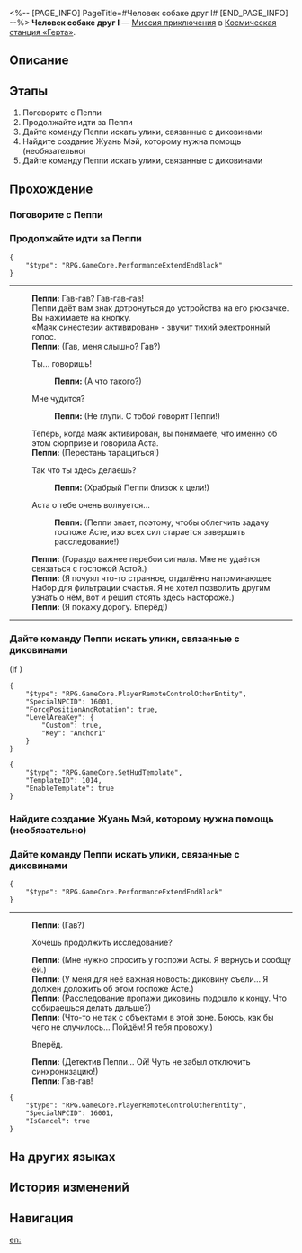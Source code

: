 <%-- [PAGE_INFO]
PageTitle=#Человек собаке друг I#
[END_PAGE_INFO] --%>
{{Дополнить|Диалоги.}}
{{Миссия Инфобокс
|id              = 4070011
|Название        = 
|Изображение     = Миссия Человек собаке друг I.png
|Тип             = Миссия приключения
|Событие         = 
|Глава           = 
|Условия         = 
|Персонажи       = Пеппи; Первопроходец
|СтартЛокация    = [[Космическая станция «Герта»]] — [[Зона хранения]]
|Мир             = Космическая станция «Герта»
|Предыдущая      = 
|Следующая       = 
|Награды         = 
}}
'''Человек собаке друг I''' — [[Миссия приключения]] в [[Космическая станция «Герта»]].

==Описание==
{{Описание|<!--официальное описание из Перекрёстка судеб-->}}

==Этапы==
# Поговорите с Пеппи
# Продолжайте идти за Пеппи
# Дайте команду Пеппи искать улики, связанные с диковинами
# Найдите создание Жуань Мэй, которому нужна помощь (необязательно)
# Дайте команду Пеппи искать улики, связанные с диковинами

==Прохождение==
{{Дополнить}}

===Поговорите с Пеппи===
{{Описание миссии|тип=Миссия приключения|локация=Зона хранения|Судя по координатам, Пеппи застрял. Аста, не понимающая, что произошло, просит вас найти Пеппи.}}
{{Диалог Начало}}


{{Диалог Конец}}

===Продолжайте идти за Пеппи===
{{Описание миссии|тип=Миссия приключения|локация=Зона хранения|Благодаря вам Пеппи в безопасности. Вы решили идти дальше вместе с ним...}}
{{Диалог Начало}}
<pre>{
	"$type": "RPG.GameCore.PerformanceExtendEndBlack"
}</pre>
----
:'''Пеппи:''' Гав-гав? Гав-гав-гав!
:Пеппи даёт вам знак дотронуться до устройства на его рюкзачке. Вы нажимаете на кнопку.
:«Маяк синестезии активирован» - звучит тихий электронный голос.
:'''Пеппи:''' (Гав, меня слышно? Гав?)
:{{Диалог|Стрелка}} Ты... говоришь!
::'''Пеппи:''' (А что такого?)
:{{Диалог|Стрелка}} Мне чудится?
::'''Пеппи:''' (Не глупи. С тобой говорит Пеппи!)
:Теперь, когда маяк активирован, вы понимаете, что именно об этом сюрпризе и говорила Аста.
:'''Пеппи:''' (Перестань таращиться!)
:{{Диалог|Стрелка}} Так что ты здесь делаешь?
::'''Пеппи:''' (Храбрый Пеппи близок к цели!)
:{{Диалог|Стрелка}} Аста о тебе очень волнуется...
::'''Пеппи:''' (Пеппи знает, поэтому, чтобы облегчить задачу госпоже Асте, изо всех сил старается завершить расследование!)
:'''Пеппи:''' (Гораздо важнее перебои сигнала. Мне не удаётся связаться с госпожой Астой.)
:'''Пеппи:''' (Я почуял что-то странное, отдалённо напоминающее Набор для фильтрации счастья. Я не хотел позволить другим узнать о нём, вот и решил стоять здесь настороже.)
:'''Пеппи:''' (Я покажу дорогу. Вперёд!)
----
{{Диалог Конец}}

===Дайте команду Пеппи искать улики, связанные с диковинами===
{{Описание миссии|тип=Миссия приключения|локация=Зона хранения|Аста настроила синхронизацию с Пеппи... Теперь вы можете отправиться на поиски утерянной диковины вместе с Пеппи.}}
{{Диалог Начало}}



;(If {{cx}}{{subst:void|<!--{"$type":"RPG.GameCore.ByLocalPlayerIsFakeAvatar"}-->}})
<pre>{
	"$type": "RPG.GameCore.PlayerRemoteControlOtherEntity",
	"SpecialNPCID": 16001,
	"ForcePositionAndRotation": true,
	"LevelAreaKey": {
		"Custom": true,
		"Key": "Anchor1"
	}
}</pre>
<pre>{
	"$type": "RPG.GameCore.SetHudTemplate",
	"TemplateID": 1014,
	"EnableTemplate": true
}</pre>
{{Диалог Конец}}

===Найдите создание Жуань Мэй, которому нужна помощь (необязательно)===
{{Описание миссии|тип=Миссия приключения|локация=Зона хранения|Вы слышите сигнал тревоги: видимо, в этом отсеке бродит не одно создание Жуань Мэй. Желательно прийти им на помощь.}}
{{Диалог Начало}}


{{Диалог Конец}}

===Дайте команду Пеппи искать улики, связанные с диковинами===
{{Описание миссии|тип=Миссия приключения|локация=Зона хранения|Аста настроила синхронизацию с Пеппи... Теперь вы можете отправиться на поиски утерянной диковины вместе с Пеппи.}}
{{Диалог Начало}}
<pre>{
	"$type": "RPG.GameCore.PerformanceExtendEndBlack"
}</pre>
----
:'''Пеппи:''' (Гав?)
:{{Диалог|Стрелка}} Хочешь продолжить исследование?
:'''Пеппи:''' (Мне нужно спросить у госпожи Асты. Я вернусь и сообщу ей.)
:'''Пеппи:''' (У меня для неё важная новость: диковину съели... Я должен доложить об этом госпоже Асте.)
:'''Пеппи:''' (Расследование пропажи диковины подошло к концу. Что собираешься делать дальше?)
:'''Пеппи:''' (Что-то не так с объектами в этой зоне. Боюсь, как бы чего не случилось... Пойдём! Я тебя провожу.)
:{{Диалог|Стрелка}} Вперёд.
:'''Пеппи:''' (Детектив Пеппи... Ой! Чуть не забыл отключить синхронизацию!)
:'''Пеппи:''' Гав-гав!
:{{Чёрный экран|Пеппи отключает синхронизацию.}}
<pre>{
	"$type": "RPG.GameCore.PlayerRemoteControlOtherEntity",
	"SpecialNPCID": 16001,
	"IsCancel": true
}</pre>
{{Диалог Конец}}

==На других языках==
{{На других языках
|en   = It All Started With a Man and a Dog (I)
|zhs  = 开局一人一狗•其一
|zht  = 開局一人一狗•其一
|ja   = スタートは一人と犬一匹・その1
|ko   = 시작은 한 사람과 개 한 마리•1
|es   = Al inicio solo había una persona y un perro&nbsp;I
|fr   = Tout commence avec un homme et un chien&nbsp;(I)
|ru   = Человек собаке друг I
|th   = เริ่มด้วยคนหนึ่งคนและสุนัขหนึ่งตัว 1
|vi   = Hành Trình Một Người Một Chó 1
|de   = Es war einmal ein Mensch und ein Hund (Teil 1)
|id   = Meitantei Peppy I
|pt   = A História Começa Com um Homem e um Cachorro (I)
}}

==История изменений==
{{История изменений|3.5}}

==Навигация==
{{Миссия приключения Навбокс|Глава }}

[[en:]]
